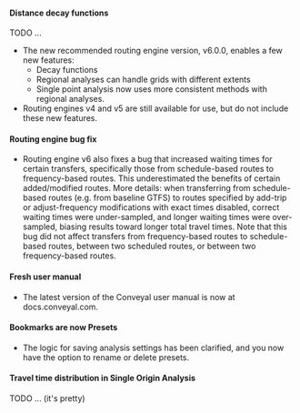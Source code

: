 #### Distance decay functions

TODO ...
- The new recommended routing engine version, v6.0.0, enables a few new features:
  - Decay functions
  - Regional analyses can handle grids with different extents
  - Single point analysis now uses more consistent methods with regional analyses.
- Routing engines v4 and v5 are still available for use, but do not include these new features.

#### Routing engine bug fix

- Routing engine v6 also fixes a bug that increased waiting times for certain transfers, specifically those from schedule-based routes to frequency-based routes. This underestimated the benefits of certain added/modified routes. More details: when transferring from schedule-based routes (e.g. from baseline GTFS) to routes specified by add-trip or adjust-frequency modifications with exact times disabled, correct waiting times were under-sampled, and longer waiting times were over-sampled, biasing results toward longer total travel times. Note that this bug did not affect transfers from frequency-based routes to schedule-based routes, between two scheduled routes, or between two frequency-based routes.

#### Fresh user manual
- The latest version of the Conveyal user manual is now at docs.conveyal.com.

#### Bookmarks are now Presets

- The logic for saving analysis settings has been clarified, and you now have the option to rename or delete presets.

#### Travel time distribution in Single Origin Analysis

TODO ... (it's pretty) 
